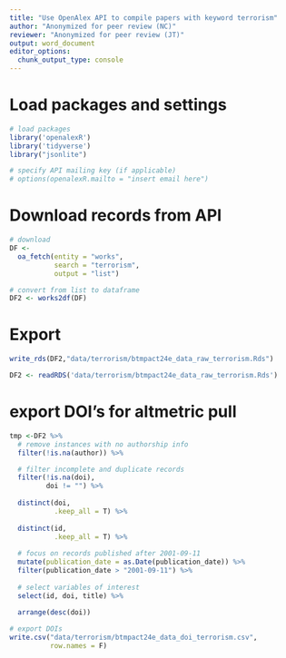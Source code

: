 ```yaml
---
title: "Use OpenAlex API to compile papers with keyword terrorism"
author: "Anonymized for peer review (NC)"
reviewer: "Anonymized for peer review (JT)"
output: word_document
editor_options: 
  chunk_output_type: console
---
```


# Load packages and settings
```r
# load packages
library('openalexR')
library('tidyverse')
library("jsonlite")

# specify API mailing key (if applicable)
# options(openalexR.mailto = "insert email here")
```

# Download records from API
```r
# download
DF <-
  oa_fetch(entity = "works",
           search = "terrorism",
           output = "list")

# convert from list to dataframe
DF2 <- works2df(DF)
```

# Export
```r
write_rds(DF2,"data/terrorism/btmpact24e_data_raw_terrorism.Rds")

DF2 <- readRDS('data/terrorism/btmpact24e_data_raw_terrorism.Rds')
```

# export DOI's for altmetric pull
```r
tmp <-DF2 %>% 
  # remove instances with no authorship info
  filter(!is.na(author)) %>% 

  # filter incomplete and duplicate records
  filter(!is.na(doi),
         doi != "") %>% 
  
  distinct(doi, 
           .keep_all = T) %>% 
  
  distinct(id, 
           .keep_all = T) %>% 
  
  # focus on records published after 2001-09-11
  mutate(publication_date = as.Date(publication_date)) %>% 
  filter(publication_date > "2001-09-11") %>% 
  
  # select variables of interest
  select(id, doi, title) %>% 
  
  arrange(desc(doi))

# export DOIs
write.csv("data/terrorism/btmpact24e_data_doi_terrorism.csv",
          row.names = F)
```
